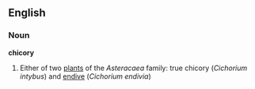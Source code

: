 ==English==
===Noun===
'''chicory'''
{{wikipedia}}
# Either of two [[plant]]s of the ''Asteracaea'' family: true chicory (''Cichorium intybus'') and [[endive]] (''Cichorium endivia'')